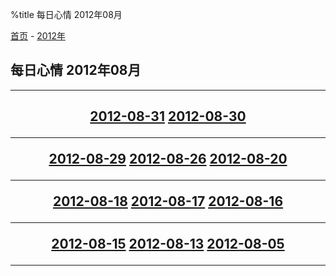 %title 每日心情 2012年08月

[[../../../index|首页]] - [[../index|2012年]]
==每日心情 2012年08月==
----
<center>
<h2>
[[2012-08-31|2012-08-31]]
[[2012-08-30|2012-08-30]]
----
[[2012-08-29|2012-08-29]]
[[2012-08-26|2012-08-26]]
[[2012-08-20|2012-08-20]]
----
[[2012-08-18|2012-08-18]]
[[2012-08-17|2012-08-17]]
[[2012-08-16|2012-08-16]]
----
[[2012-08-15|2012-08-15]]
[[2012-08-13|2012-08-13]]
[[2012-08-05|2012-08-05]]
</h2>
</center>
----

